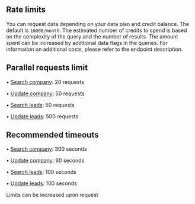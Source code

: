 ## Rate limits

You can request data depending on your data plan and credit balance. The default is `10000/month`. The estimated number of credits to spend is based on the complexity of the query and the number of results. The amount spent can be increased by additional data flags in the queries. For information on additional costs, please refer to the endpoint description.

## Parallel requests limit
• [Search company](/api-reference/endpoint/companies/get-list-of-companies-by-icp): 20 requests

• [Update company](/api-reference/endpoint/companies/get-company-by-link): 50 requests

• [Search leads](/api-reference/endpoint/leads/get-list-of-leads-by-icp): 50 requests

• [Update leads](/api-reference/endpoint/leads/get-lead-by-link): 500 requests

## Recommended timeouts
• [Search company](/api-reference/endpoint/companies/get-list-of-companies-by-icp): 300 seconds

• [Update company](/api-reference/endpoint/companies/get-company-by-link): 60 seconds

• [Search leads](/api-reference/endpoint/leads/get-list-of-leads-by-icp): 100 seconds

• [Update leads](/api-reference/endpoint/leads/get-lead-by-link): 100 seconds

<Info>Limits can be increased upon request</Info>
